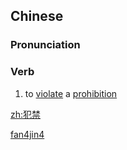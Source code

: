 ==Chinese==
{{zh-forms}}

===Pronunciation===
{{zh-pron
|m=fànjìn
|cat=v
}}

===Verb===
{{zh-verb}}

# {{lb|zh|literary}} to [[violate]] a [[prohibition]]

[[Category:Mandarin literary terms|fan4jin4]]

[[zh:犯禁]]
